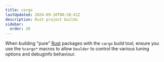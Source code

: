 ```yaml
---
title: cargo
lastUpdated: 2024-09-10T00:38:41Z
description: Rust project builds
sidebar:
  order: 20
---
```



When building "pure" [Rust](https://rust-lang.org) packages with the `cargo` build tool, ensure you use
the `%cargo*` macros to allow `boulder` to control the various tuning options and debuginfo behaviour.

<RenderMacroActions group="cargo"/>

